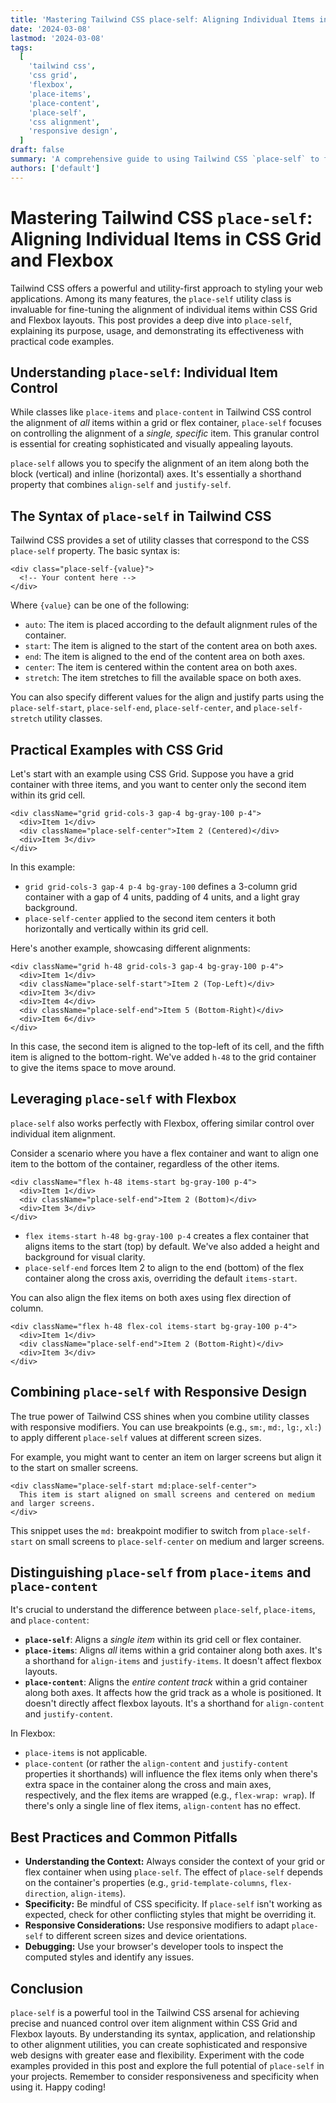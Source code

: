 ```yaml
---
title: 'Mastering Tailwind CSS place-self: Aligning Individual Items in CSS Grid and Flexbox'
date: '2024-03-08'
lastmod: '2024-03-08'
tags:
  [
    'tailwind css',
    'css grid',
    'flexbox',
    'place-items',
    'place-content',
    'place-self',
    'css alignment',
    'responsive design',
  ]
draft: false
summary: 'A comprehensive guide to using Tailwind CSS `place-self` to fine-tune the alignment of individual items within CSS Grid and Flexbox layouts. Learn how to control item placement along both the block and inline axes for precise and responsive designs.'
authors: ['default']
---
```


# Mastering Tailwind CSS `place-self`: Aligning Individual Items in CSS Grid and Flexbox

Tailwind CSS offers a powerful and utility-first approach to styling your web applications. Among its many features, the `place-self` utility class is invaluable for fine-tuning the alignment of individual items within CSS Grid and Flexbox layouts. This post provides a deep dive into `place-self`, explaining its purpose, usage, and demonstrating its effectiveness with practical code examples.

## Understanding `place-self`: Individual Item Control

While classes like `place-items` and `place-content` in Tailwind CSS control the alignment of _all_ items within a grid or flex container, `place-self` focuses on controlling the alignment of a _single, specific_ item. This granular control is essential for creating sophisticated and visually appealing layouts.

`place-self` allows you to specify the alignment of an item along both the block (vertical) and inline (horizontal) axes. It's essentially a shorthand property that combines `align-self` and `justify-self`.

## The Syntax of `place-self` in Tailwind CSS

Tailwind CSS provides a set of utility classes that correspond to the CSS `place-self` property. The basic syntax is:

```plaintext
<div class="place-self-{value}">
  <!-- Your content here -->
</div>
```

Where `{value}` can be one of the following:

- `auto`: The item is placed according to the default alignment rules of the container.
- `start`: The item is aligned to the start of the content area on both axes.
- `end`: The item is aligned to the end of the content area on both axes.
- `center`: The item is centered within the content area on both axes.
- `stretch`: The item stretches to fill the available space on both axes.

You can also specify different values for the align and justify parts using the `place-self-start`, `place-self-end`, `place-self-center`, and `place-self-stretch` utility classes.

## Practical Examples with CSS Grid

Let's start with an example using CSS Grid. Suppose you have a grid container with three items, and you want to center only the second item within its grid cell.

```plaintext
<div className="grid grid-cols-3 gap-4 bg-gray-100 p-4">
  <div>Item 1</div>
  <div className="place-self-center">Item 2 (Centered)</div>
  <div>Item 3</div>
</div>
```

In this example:

- `grid grid-cols-3 gap-4 p-4 bg-gray-100` defines a 3-column grid container with a gap of 4 units, padding of 4 units, and a light gray background.
- `place-self-center` applied to the second item centers it both horizontally and vertically within its grid cell.

Here's another example, showcasing different alignments:

```plaintext
<div className="grid h-48 grid-cols-3 gap-4 bg-gray-100 p-4">
  <div>Item 1</div>
  <div className="place-self-start">Item 2 (Top-Left)</div>
  <div>Item 3</div>
  <div>Item 4</div>
  <div className="place-self-end">Item 5 (Bottom-Right)</div>
  <div>Item 6</div>
</div>
```

In this case, the second item is aligned to the top-left of its cell, and the fifth item is aligned to the bottom-right. We've added `h-48` to the grid container to give the items space to move around.

## Leveraging `place-self` with Flexbox

`place-self` also works perfectly with Flexbox, offering similar control over individual item alignment.

Consider a scenario where you have a flex container and want to align one item to the bottom of the container, regardless of the other items.

```plaintext
<div className="flex h-48 items-start bg-gray-100 p-4">
  <div>Item 1</div>
  <div className="place-self-end">Item 2 (Bottom)</div>
  <div>Item 3</div>
</div>
```

- `flex items-start h-48 bg-gray-100 p-4` creates a flex container that aligns items to the start (top) by default. We've also added a height and background for visual clarity.
- `place-self-end` forces Item 2 to align to the end (bottom) of the flex container along the cross axis, overriding the default `items-start`.

You can also align the flex items on both axes using flex direction of column.

```plaintext
<div className="flex h-48 flex-col items-start bg-gray-100 p-4">
  <div>Item 1</div>
  <div className="place-self-end">Item 2 (Bottom-Right)</div>
  <div>Item 3</div>
</div>
```

## Combining `place-self` with Responsive Design

The true power of Tailwind CSS shines when you combine utility classes with responsive modifiers. You can use breakpoints (e.g., `sm:`, `md:`, `lg:`, `xl:`) to apply different `place-self` values at different screen sizes.

For example, you might want to center an item on larger screens but align it to the start on smaller screens.

```plaintext
<div className="place-self-start md:place-self-center">
  This item is start aligned on small screens and centered on medium and larger screens.
</div>
```

This snippet uses the `md:` breakpoint modifier to switch from `place-self-start` on small screens to `place-self-center` on medium and larger screens.

## Distinguishing `place-self` from `place-items` and `place-content`

It's crucial to understand the difference between `place-self`, `place-items`, and `place-content`:

- **`place-self`**: Aligns a _single item_ within its grid cell or flex container.
- **`place-items`**: Aligns _all_ items within a grid container along both axes. It's a shorthand for `align-items` and `justify-items`. It doesn't affect flexbox layouts.
- **`place-content`**: Aligns the _entire content track_ within a grid container along both axes. It affects how the grid track as a whole is positioned. It doesn't directly affect flexbox layouts. It's a shorthand for `align-content` and `justify-content`.

In Flexbox:

- `place-items` is not applicable.
- `place-content` (or rather the `align-content` and `justify-content` properties it shorthands) will influence the flex items only when there's extra space in the container along the cross and main axes, respectively, and the flex items are wrapped (e.g., `flex-wrap: wrap`). If there's only a single line of flex items, `align-content` has no effect.

## Best Practices and Common Pitfalls

- **Understanding the Context:** Always consider the context of your grid or flex container when using `place-self`. The effect of `place-self` depends on the container's properties (e.g., `grid-template-columns`, `flex-direction`, `align-items`).
- **Specificity:** Be mindful of CSS specificity. If `place-self` isn't working as expected, check for other conflicting styles that might be overriding it.
- **Responsive Considerations:** Use responsive modifiers to adapt `place-self` to different screen sizes and device orientations.
- **Debugging:** Use your browser's developer tools to inspect the computed styles and identify any issues.

## Conclusion

`place-self` is a powerful tool in the Tailwind CSS arsenal for achieving precise and nuanced control over item alignment within CSS Grid and Flexbox layouts. By understanding its syntax, application, and relationship to other alignment utilities, you can create sophisticated and responsive web designs with greater ease and flexibility. Experiment with the code examples provided in this post and explore the full potential of `place-self` in your projects. Remember to consider responsiveness and specificity when using it. Happy coding!
